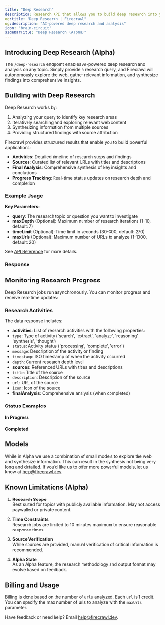 ```yaml
---
title: "Deep Research"
description: Research API that allows you to build deep research into your own applications"
og:title: "Deep Research | Firecrawl"
og:description: "AI-powered deep research and analysis"
icon: "brain-circuit"
sidebarTitle: "Deep Research (Alpha)"
---
```



## Introducing Deep Research (Alpha)

The `/deep-research` endpoint enables AI-powered deep research and analysis on any topic. Simply provide a research query, and Firecrawl will autonomously explore the web, gather relevant information, and synthesize findings into comprehensive insights.

## Building with Deep Research

Deep Research works by:
1. Analyzing your query to identify key research areas
2. Iteratively searching and exploring relevant web content
3. Synthesizing information from multiple sources
4. Providing structured findings with source attribution

Firecrawl provides structured results that enable you to build powerful applications:

- **Activities**: Detailed timeline of research steps and findings
- **Sources**: Curated list of relevant URLs with titles and descriptions 
- **Final Analysis**: Comprehensive synthesis of key insights and conclusions
- **Progress Tracking**: Real-time status updates on research depth and completion

### Example Usage

<CodeGroup>

<DeepResearchPython />
<DeepResearchNode />
<DeepResearchCURL />

</CodeGroup>

**Key Parameters:**

- **query**: The research topic or question you want to investigate
- **maxDepth** (Optional): Maximum number of research iterations (1-10, default: 7)
- **timeLimit** (Optional): Time limit in seconds (30-300, default: 270)
- **maxUrls** (Optional): Maximum number of URLs to analyze (1-1000, default: 20)

See [API Reference](/api-reference/endpoint/deep-research) for more details.

### Response

<DeepResearchOutput />

## Monitoring Research Progress

Deep Research jobs run asynchronously. You can monitor progress and receive real-time updates:

<CodeGroup>

<CheckStatusPython />
<CheckStatusNode />
<CheckStatusCURL />

</CodeGroup>


### Research Activities

The data response includes:

- **activities**: List of research activities with the following properties:
- `type`: Type of activity ('search', 'extract', 'analyze', 'reasoning', 'synthesis', 'thought')
- `status`: Activity status ('processing', 'complete', 'error')
- `message`: Description of the activity or finding
- `timestamp`: ISO timestamp of when the activity occurred
- `depth`: Current research depth level
- **sources**: Referenced URLs with titles and descriptions
- `title`: Title of the source
- `description`: Description of the source
- `url`: URL of the source
- `icon`: Icon of the source
- **finalAnalysis**: Comprehensive analysis (when completed)

### Status Examples


#### In Progress

<StatusPending />

#### Completed

<StatusCompleted />

## Models

While in Alpha we use a combination of small models to explore the web and synthesize information. This can result in the synthesis not being very long and detailed. If you'd like us to offer more powerful models, let us know at [help@firecrawl.dev](mailto:help@firecrawl.dev).

## Known Limitations (Alpha)

1. **Research Scope**  
Best suited for topics with publicly available information. May not access paywalled or private content.

2. **Time Constraints**  
Research jobs are limited to 10 minutes maximum to ensure reasonable response times.

3. **Source Verification**  
While sources are provided, manual verification of critical information is recommended.

4. **Alpha State**  
As an Alpha feature, the research methodology and output format may evolve based on feedback.

## Billing and Usage

Billing is done based on the number of `urls` analyzed. Each `url` is 1 credit. You can specify the max number of urls to analyze with the `maxUrls` parameter.

Have feedback or need help? Email [help@firecrawl.dev](mailto:help@firecrawl.dev).
